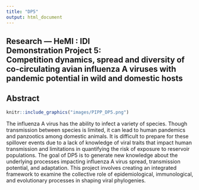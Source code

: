 ```yaml
---
title: "DP5"
output: html_document
---
```

<!-- BANNER --> 
</div> <!-- container-fluid main-container -->
<div class="jumbotron homepagebanner jumbotron-fluid">
<div class="container">
## **Research --- HeMI : IDI**<br>Demonstration Project 5:<br>Competition dynamics, spread and diversity of co-circulating avian influenza A viruses with pandemic potential in wild and domestic hosts {.lead .tagline}
</div> <!--end container-->
</div> <!--end jumbotron-->

<!-- MAIN CONTENT --> 
<div class="container-fluid main-container">

<!-- <p id="disclaimer"></p> -->

## Abstract

```r
knitr::include_graphics("images/PIPP_DP5.png")
```
The influenza A virus has the ability to infect a variety of species. Though transmission between species is limited, it can lead to human pandemics and panzootics among domestic animals. It is difficult to prepare for these spillover events due to a lack of knowledge of viral traits that impact human transmission and limitations in quantifying the risk of exposure to reservoir populations. The goal of DP5 is to generate new knowledge about the underlying processes impacting influenza A virus spread, transmission potential, and adaptation. This project involves creating an integrated framework to examine the collective role of epidemiological, immunological, and evolutionary processes in shaping viral phylogenies.

<!--
```r
knitr::include_url("DP5_summary.html")
```
<script>iFrameResize({ log: false }, '#DP5')</script>
-->

<!--
## Supplemental Information

<div class="container-frames">

<p>Preprint:<br>
  <a href="https://github.com/CEIDatUGA/covid-university-reopening/raw/master/manuscript.pdf" target="_blank">
  Demonstration Project 5: Competition dynamics, spread and diversity of co-circulating avian influenza A viruses with pandemic potential in wild and domestic hosts</a> (pdf)
</p>

<p>
  <a href="https://github.com/CEIDatUGA/covid-university-reopening" target="_blank">
    <img src="images/GitHub-Mark-64px.png" id="github-icon" alt="GitHub repository"/>
    GitHub repository (public)
  </a>
</p>

</div>
-->
